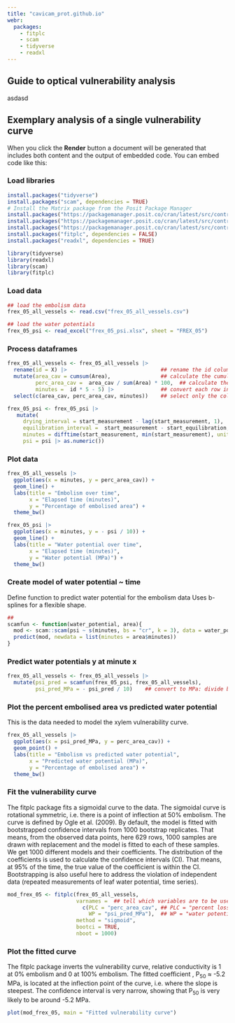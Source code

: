 ```yaml
---
title: "cavicam_prot.github.io"
webr: 
  packages:
    - fitplc
    - scam
    - tidyverse
    - readxl
---
```


## Guide to optical vulnerability analysis

asdasd

## Exemplary analysis of a single vulnerability curve

When you click the **Render** button a document will be generated that includes both content and the output of embedded code. You can embed code like this:

### Load libraries

```r
install.packages("tidyverse")
install.packages("scam", dependencies = TRUE)
# Install the Matrix package from the Posit Package Manager
install.packages("https://packagemanager.posit.co/cran/latest/src/contrib/Archive/car/car_3.1-2.tar.gz", repos = NULL, type = "source")
install.packages("https://packagemanager.posit.co/cran/latest/src/contrib/Archive/Matrix/Matrix_1.5-1.tar.gz", repos = NULL, type = "source")
install.packages("https://packagemanager.posit.co/cran/latest/src/contrib/fitplc_1.2-3.tar.gz", repos = NULL, type = "source")
install.packages("fitplc", dependencies = FALSE)
install.packages("readxl", dependencies = TRUE)
```

```r
library(tidyverse)
library(readxl)
library(scam)
library(fitplc)
```

### Load data

```r
## load the embolism data
frex_05_all_vessels <- read.csv("frex_05_all_vessels.csv")

## load the water potentials
frex_05_psi <- read_excel("frex_05_psi.xlsx", sheet = "FREX_05")
```

### Process dataframes

```r
frex_05_all_vessels <- frex_05_all_vessels |> 
  rename(id = X) |>                              ## rename the id column
  mutate(area_cav = cumsum(Area),                ## calculate the cumulative embolised area 
         perc_area_cav =  area_cav / sum(Area) * 100,  ## calculate the percentage of embolised area
         minutes =  id * 5 - 5) |>               ## convert each row into minutes (1 image every 5 minutes)
  select(c(area_cav, perc_area_cav, minutes))    ## select only the columns we need

frex_05_psi <- frex_05_psi |>
   mutate(
     drying_interval = start_measurement - lag(start_measurement, 1),   ## get drying interval between previous measurement and current one 
     equilibration_interval =  start_measurement - start_equilibration, ## time between taking sample and measurement
     minutes = difftime(start_measurement, min(start_measurement), units = "mins") |> as.numeric(), ## elapsed time since taking the first sample   
     psi = psi |> as.numeric())
```

### Plot data

```r
frex_05_all_vessels |> 
  ggplot(aes(x = minutes, y = perc_area_cav)) +
  geom_line() +
  labs(title = "Embolism over time",
       x = "Elapsed time (minutes)",
       y = "Percentage of embolised area") +
  theme_bw()

frex_05_psi |> 
  ggplot(aes(x = minutes, y = - psi / 10)) +
  geom_line() +
  labs(title = "Water potential over time",
       x = "Elapsed time (minutes)",
       y = "Water potential (MPa)") +
  theme_bw()
```

### Create model of water potential \~ time

Define function to predict water potential for the embolism data Uses b-splines for a flexible shape.

```r
## 
scamfun <- function(water_potential, area){
  mod <- scam::scam(psi ~ s(minutes, bs = "cr", k = 3), data = water_potential)
  predict(mod, newdata = list(minutes = area$minutes))
}
```

### Predict water potentials **y** at minute **x**

```r
frex_05_all_vessels <- frex_05_all_vessels |> 
  mutate(psi_pred = scamfun(frex_05_psi, frex_05_all_vessels),
         psi_pred_MPa = - psi_pred / 10)    ## convert to MPa: divide by 10 and neg. sign 
```

### Plot the percent embolised area vs predicted water potential

This is the data needed to model the xylem vulnerability curve.

```r
frex_05_all_vessels |> 
  ggplot(aes(x = psi_pred_MPa, y = perc_area_cav)) +
  geom_point() +
  labs(title = "Embolism vs predicted water potential",
       x = "Predicted water potential (MPa)",
       y = "Percentage of embolised area") +
  theme_bw()
```

### Fit the vulnerability curve

The fitplc package fits a sigmoidal curve to the data. The sigmoidal curve is rotational symmetric, i.e. there is a point of inflection at 50% embolism. The curve is defined by Ogle et al. (2009). By default, the model is fitted with bootstrapped confidence intervals from 1000 bootstrap replicates. That means, from the observed data points, here 629 rows, 1000 samples are drawn with replacement and the model is fitted to each of these samples. We get 1000 different models and their coefficients. The distribution of the coefficients is used to calculate the confidence intervals (CI). That means, at 95% of the time, the true value of the coefficient is within the CI. Bootstrapping is also useful here to address the violation of independent data (repeated measurements of leaf water potential, time series).

```r
mod_frex_05 <- fitplc(frex_05_all_vessels,
                      varnames =  ## tell which variables are to be used
                        c(PLC = "perc_area_cav", ## PLC = "percent loss of conductivity", here: percent area cavitated
                          WP = "psi_pred_MPa"),  ## WP = "water potential", here: predicted water potential [MPa]
                      method = "sigmoid",
                      bootci = TRUE,
                      nboot = 1000)
```

### Plot the fitted curve

The fitplc package inverts the vulnerability curve, relative conductivity is 1 at 0% embolism and 0 at 100% embolism. The fitted coefficient , P~50~ ≈ -5.2 MPa, is located at the inflection point of the curve, i.e. where the slope is steepest. The confidence interval is very narrow, showing that P~50~ is very likely to be around -5.2 MPa.

```r
plot(mod_frex_05, main = "Fitted vulnerability curve")
```
